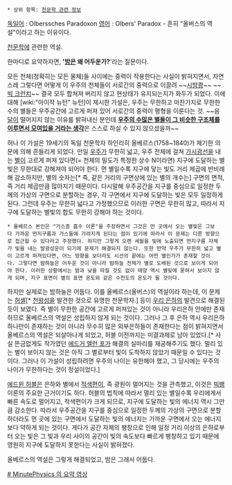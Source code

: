  * 상위 항목: [[천문학 관련 정보]]

[[독일어]] : Olberssches Paradoxon
[[영어]] : Olbers' Paradox - 흔히 "올버스의 역설"이라고 하는 이유이다. 

[[천문학]]에 관련한 역설.

한마디로 요약하자면, ''''[[밤]]은 왜 어두운가?''''라는 질문이다.

모든 천체(정확히는 모든 물체)들 사이에는 중력이 작용한다는 사실이 밝혀지면서, 자연스레 그렇다면 어떻게 이 우주의 천체들이 서로간의 중력으로 이끌려 ~~[[시밤쾅]]~~ ~~[[빅 크런치]]~~ 결국 모두 합쳐져 버리지 않고 현상태가 유지되는지가 화두가 되었다. 이에 대해 [wiki:"아이작 뉴턴" 뉴턴]이 제시한 가설은, 우주는 무한하고 마찬가지로 무한한 수의 별들은 우주공간에 고르게 퍼져 있어 서로간의 중력이 평형을 이룬다는 것. ~~음 [[달]]이 떨어지지 않는 이유를 밝혀내신 분인데 '''[[은하|우주의 수많은 별들이 그 비슷한 구조체를 이루면서 모여있을 거라는 생각]]'''은 스스로 하실 수 있지 않으셨을까~~

허나 이 가설은 19세기의 독일 천문학자 하인리히 올베르스(1758~1840)가 제기한 의문에 의해 흔들리게 되었다. 만일 [[우주]]가 무한히 넓고, 우주 전체에 걸쳐 [[가시광선]]을 내는 [[별]]이 고르게 퍼져 있다면(= 천체의 밀도가 특정한 상수 N이라면) 지구에 도달하는 별빛은 무한대로 강해져야 되어야 한다. 먼 별일수록 지구에 닿는 빛도 거리 제곱에 반비례해 감소하지만, 별의 숫자는[* 즉, 같은 거리의 구면상에 있는 별의 개수는] 구면의 면적, 즉 거리 제곱만큼 많아지기 때문이다. 다시말해 우주공간을 지구를 중심으로 일정한 두께의 가상의 구면으로 분할하는 경우, 각 구면에서 지구에 도달하는 빛은 모두 일정하게 된다. 그런데 우주는 무한히 넓다고 가정했으므로 이러한 구면은 무한히 많고, 따라서 지구에 도달하는 별빛의 합도 무한히 강해야 하는 것이다.

 * 올베르스 본인은 "가스층 흡수 이론"을 주장하면서 그것은 먼 곳에서 오는 별빛은 그보다 가까운 먼지구름과 가스들에 가려지게 된다는 점이 있기에 따라서 이 문제는 다른 방향으로 접근할 수 있다라고 주장했다. 하지만 그렇게 오랜 세월을 빛에 노출되면 먼지구름 자체가 빛을 내는 발광성운이 되기에 문제가 해결되지 않는다. 또한 만약 우주가 무한히 넓고 별이 고르게 퍼져있다면, 어느 방향을 보더라도 시선의 끝에는 어떤 별인가가 존재할 것이다. 그렇다면 밤하늘은 어두운 것이 아니라 밤하늘 전체가 별로 도배된 것으로 보이게 되어야 한다. 이러한 상황에서는 밤과 낮을 따질 것도 없이 태양 역시 별빛에 묻혀서 보이지 않게 되며, 지구 표면이 별의 표면 온도와 같은 수천도의 온도가 될 것이다.

하지만 실제로는 밤하늘은 어둡다. 이를 올베르스(올버스)의 역설이라 하는데, 이 문제는 [[허셸]][* [[천왕성]]을 발견한 것으로 유명한 천문학자.] 등이 [[우리 은하]]의 발견으로 해결된 듯이 보였다. 즉 별이 무한한 공간에 고르게 퍼져있는 것이 아니라 우리은하 안에만 존재하므로 올베르스의 역설은 성립하지 않게 되는 것이다. 그러나 그 후 은하 역시 우리은하 하나만이 존재하는 것이 아니라 무수히 많은 외부은하들이 존재한다는 점이 밝혀지면서 올베르스의 역설은 되살아나게 되었고, 허블 이전까지는 미결과제로 남아 있었다.[* 사실 뜬금없게도 작가였던 [[에드거 앨런 포]]가 해결의 실마리를 재공해주기도 했다. 멀리 있는 별이 보이지 않는 것은 아직 그 별로부터 빛이 도착하지 않았기 때문일 수 있다는 것이다. 그러나 이 가설이 성립하려면 우주의 나이는 유한해야 했고, 그 당시에는 우주의 나이가 무한하다는 것이 정설이었다.]

[[에드윈 허블]]은 은하와 별에서 [[적색편이]], 즉 광원이 멀어지는 것을 관측했고, 이것은 [[빅뱅]] 이론의 주요한 근거이기도 하다. 허블의 법칙에 따라서 멀리 있는 별일수록 우리에게서 빠른 속도로 멀어지고, 적색편이가 크게 되므로, 지구에 도달하는 빛의 에너지 역시 그만큼 감소한다. 따라서 우주공간을 지구를 중심으로 일정한 두께의 가상의 구면으로 분할하더라도 먼 곳에 있는 구면에서 도달하는 빛의 에너지는 가까운 구면에서 오는 에너지보다 약하게 되는 것이다. 게다가 공간 자체의 팽창으로 인해 일정 거리 이상의 은하로부터 오는 빛은 그 빛과 우리 사이의 공간이 빛의 속도보다 빠르게 팽창하고 있기 때문에 영원히 지구에 도달하지 못한다는 사실이 밝혀졌다.

올베르스의 역설은 그렇게 해결되었고, 밤은 그래서 어둡다. 

[https://www.youtube.com/watch?v=gxJ4M7tyLRE # MinutePhysics 의 요약 영상]
